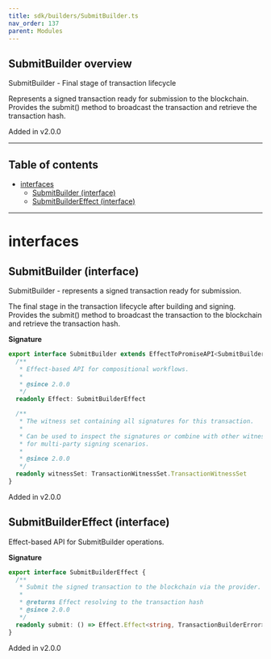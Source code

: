 ```yaml
---
title: sdk/builders/SubmitBuilder.ts
nav_order: 137
parent: Modules
---
```


## SubmitBuilder overview

SubmitBuilder - Final stage of transaction lifecycle

Represents a signed transaction ready for submission to the blockchain.
Provides the submit() method to broadcast the transaction and retrieve the transaction hash.

Added in v2.0.0

---

<h2 className="text-delta">Table of contents</h2>

- [interfaces](#interfaces)
  - [SubmitBuilder (interface)](#submitbuilder-interface)
  - [SubmitBuilderEffect (interface)](#submitbuildereffect-interface)

---

# interfaces

## SubmitBuilder (interface)

SubmitBuilder - represents a signed transaction ready for submission.

The final stage in the transaction lifecycle after building and signing.
Provides the submit() method to broadcast the transaction to the blockchain
and retrieve the transaction hash.

**Signature**

```ts
export interface SubmitBuilder extends EffectToPromiseAPI<SubmitBuilderEffect> {
  /**
   * Effect-based API for compositional workflows.
   *
   * @since 2.0.0
   */
  readonly Effect: SubmitBuilderEffect

  /**
   * The witness set containing all signatures for this transaction.
   *
   * Can be used to inspect the signatures or combine with other witness sets
   * for multi-party signing scenarios.
   *
   * @since 2.0.0
   */
  readonly witnessSet: TransactionWitnessSet.TransactionWitnessSet
}
```

Added in v2.0.0

## SubmitBuilderEffect (interface)

Effect-based API for SubmitBuilder operations.

**Signature**

```ts
export interface SubmitBuilderEffect {
  /**
   * Submit the signed transaction to the blockchain via the provider.
   *
   * @returns Effect resolving to the transaction hash
   * @since 2.0.0
   */
  readonly submit: () => Effect.Effect<string, TransactionBuilderError>
}
```

Added in v2.0.0
